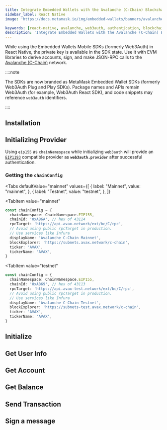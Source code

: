 ```yaml
---
title: Integrate Embedded Wallets with the Avalanche (C-Chain) Blockchain in React Native
sidebar_label: React Native
image: 'https://docs.metamask.io/img/embedded-wallets/banners/avalanche.png'

keywords: [react-native, avalanche, web3auth, authentication, blockchain]
description: 'Integrate Embedded Wallets with the Avalanche (C-Chain) Blockchain in React Native | Embedded Wallets'
---
```



<SEO
  title="Integrate Embedded Wallets with the Avalanche (C-Chain) Blockchain in React Native"
  description="Integrate Embedded Wallets with the Avalanche (C-Chain) Blockchain in React Native | Embedded Wallets"
  image="https://docs.metamask.io/img/embedded-wallets/banners/avalanche.png"
  slug="/embedded-wallets/connect-blockchain/evm/avalanche/react-native"
/>

While using the Embedded Wallets Mobile SDKs (formerly Web3Auth) in React Native, the private key is available in the SDK state. Use it with EVM libraries to derive accounts, sign, and make JSON-RPC calls to the [Avalanche (C-Chain)](https://www.avax.network/) network.

::::note

The SDKs are now branded as MetaMask Embedded Wallet SDKs (formerly Web3Auth Plug and Play SDKs). Package names and APIs remain Web3Auth (for example, Web3Auth React SDK), and code snippets may reference `web3auth` identifiers.

::::

## Installation

<InstallationSnippet />

## Initializing Provider

Using `eip155` as `chainNamespace` while initializing `web3auth` will provide an [`EIP1193`](https://eips.ethereum.org/EIPS/eip-1193) compatible provider as **`web3auth.provider`** after successful authentication.

### Getting the `chainConfig`

<Tabs
 defaultValue="mainnet"
  values={[
    { label: "Mainnet", value: "mainnet", },
    { label: "Testnet", value: "testnet", },
  ]}
>
<TabItem
  value="mainnet"
>

```typescript
const chainConfig = {
  chainNamespace: ChainNamespace.EIP155,
  chainId: '0xA86A', // hex of 43114
  rpcTarget: 'https://api.avax.network/ext/bc/C/rpc',
  // Avoid using public rpcTarget in production.
  // Use services like Infura
  displayName: 'Avalanche C-Chain Mainnet',
  blockExplorer: 'https://subnets.avax.network/c-chain',
  ticker: 'AVAX',
  tickerName: 'AVAX',
}
```

</TabItem>

<TabItem
  value="testnet"
>

```typescript
const chainConfig = {
  chainNamespace: ChainNamespace.EIP155,
  chainId: '0xA869', // hex of 43113
  rpcTarget: 'https://api.avax-test.network/ext/bc/C/rpc',
  // Avoid using public rpcTarget in production.
  // Use services like Infura
  displayName: 'Avalanche C-Chain Testnet',
  blockExplorer: 'https://subnets-test.avax.network/c-chain',
  ticker: 'AVAX',
  tickerName: 'AVAX',
}
```

</TabItem>
</Tabs>

## Initialize

<InitialisationSnippet />

## Get User Info

<UserInfoSnippet />

## Get Account

<GetAccountSnippet />

## Get Balance

<GetBalanceSnippet />

## Send Transaction

<SendTransactionSnippet />

## Sign a message

<SignMessageSnippet />
